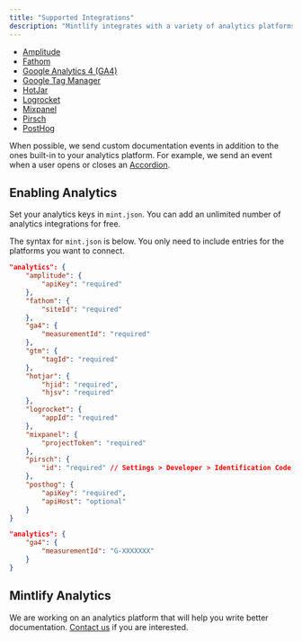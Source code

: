```yaml
---
title: "Supported Integrations"
description: "Mintlify integrates with a variety of analytics platforms."
---
```


- [Amplitude](/site-stats/set-up/amplitude)
- [Fathom](/site-stats/set-up/fathom)
- [Google Analytics 4 (GA4)](/site-stats/set-up/google-analytics)
- [Google Tag Manager](/site-stats/set-up/google-tag-manager)
- [HotJar](/site-stats/set-up/hotjar)
- [Logrocket](/site-stats/set-up/logrocket)
- [Mixpanel](/site-stats/set-up/mixpanel)
- [Pirsch](/site-stats/set-up/pirsch)
- [PostHog](/site-stats/set-up/posthog)

When possible, we send custom documentation events in addition to the ones built-in to your analytics platform. For example, we send an event when a user opens or closes an [Accordion](../components/accordion).

## Enabling Analytics

Set your analytics keys in `mint.json`. You can add an unlimited number of analytics integrations for free.

The syntax for `mint.json` is below. You only need to include entries for the platforms you want to connect.

<CodeGroup>

```json Analytics options in mint.json
"analytics": {
    "amplitude": {
        "apiKey": "required"
    },
    "fathom": {
        "siteId": "required"
    },
    "ga4": {
        "measurementId": "required"
    },
    "gtm": {
        "tagId": "required"
    },
    "hotjar": {
        "hjid": "required",
        "hjsv": "required"
    },
    "logrocket": {
        "appId": "required"
    },
    "mixpanel": {
        "projectToken": "required"
    },
    "pirsch": {
        "id": "required" // Settings > Developer > Identification Code
    },
    "posthog": {
        "apiKey": "required",
        "apiHost": "optional"
    }
}
```

```json Google Analytics 4 Example
"analytics": {
    "ga4": {
        "measurementId": "G-XXXXXXX"
    }
}
```

</CodeGroup>

## Mintlify Analytics

We are working on an analytics platform that will help you write better documentation. [Contact us](mailto:hi@mintlify.com) if you are interested.
